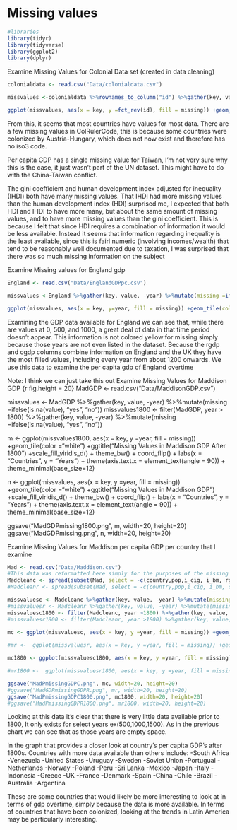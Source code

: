 # Missing values

```r
#libraries
library(tidyr)
library(tidyverse)
library(ggplot2)
library(dplyr)
```

Examine Missing Values for Colonial Data set (created in data cleaning)
```r
colonialdata <- read.csv("Data/colonialdata.csv")

missvalues <-colonialdata %>%rownames_to_column("id") %>%gather(key, value, -id) %>%mutate(missing =ifelse(is.na(value), "yes", "no"))

ggplot(missvalues, aes(x = key, y =fct_rev(id), fill = missing)) +geom_tile(color ="white") +ggtitle("Missing Values in Colonialdata") +scale_fill_viridis_d() + theme_bw() + coord_flip() + labs(x = "Column Names", y = "Countries")
```
From this, it seems that most countries have values for most data. There are a few missing values in ColRulerCode, this is because some countries were colonized by Austria-Hungary, which does not now exist and therefore has no iso3 code.

Per capita GDP has a single missing value for Taiwan, I'm not very sure why this is the case, it just wasn't part of the UN dataset. This might have to do with the China-Taiwan conflict.

The gini coefficient and human development index adjusted for inequality (IHDI) both have many missing values. That IHDI had more missing values than the human development index (HDI) surprised me, I expected that both HDI and IHDI to have more many, but about the same amount of missing values, and to have more missing values than the gini coefficient. This is because I felt that since HDI requires a combination of information it would be less available. Instead it seems that information regarding inequality is the least available, since this is fairl numeric (involving incomes/wealth) that tend to be reasonably well documented due to taxation, I was surprised that there was so much missing information on the subject


Examine Missing values for England gdp
```r
England <- read.csv("Data/EnglandGDPpc.csv")

missvalues <-England %>%gather(key, value, -year) %>%mutate(missing =ifelse(is.na(value), "yes", "no"))

ggplot(missvalues, aes(x = key, y=year, fill = missing)) +geom_tile(color ="white") +ggtitle("Missing Values in England GDP per capita data") +scale_fill_viridis_d() + theme_bw() + coord_flip() + labs(x = "Years") + theme(axis.text.x = element_text(angle = 90))
```

Examining the GDP data available for England we can see that, while there are values at 0, 500, and 1000, a great deal of data in that time period doesn't appear. This information is not colored yellow for missing simply because those years are not even listed in the dataset. Because the rgdp and cgdp columns combine information on England and the UK they have the most filled values, including every year from about 1200 onwards. We use this data to examine the per capita gdp of England overtime


Note: I think we can just take this out
Examine Missing Values for Maddison GDP
{r fig.height = 20}
MadGDP <- read.csv("Data/MaddisonGDP.csv")

missvalues <- MadGDP %>%gather(key, value, -year) %>%mutate(missing =ifelse(is.na(value), "yes", "no"))
missvalues1800 <- filter(MadGDP, year > 1800) %>%gather(key, value, -year) %>%mutate(missing =ifelse(is.na(value), "yes", "no"))

m <- ggplot(missvalues1800, aes(x = key, y =year, fill = missing)) +geom_tile(color ="white") +ggtitle("Missing Values in Maddison GDP After 1800") +scale_fill_viridis_d() + theme_bw() + coord_flip() + labs(x = "Countries", y = "Years") + theme(axis.text.x = element_text(angle = 90)) + theme_minimal(base_size=12)

n <-  ggplot(missvalues, aes(x = key, y =year, fill = missing)) +geom_tile(color ="white") +ggtitle("Missing Values in Maddison GDP") +scale_fill_viridis_d() + theme_bw() + coord_flip() + labs(x = "Countries", y = "Years") + theme(axis.text.x = element_text(angle = 90)) + theme_minimal(base_size=12)

ggsave("MadGDPmissing1800.png", m, width=20, height=20)
ggsave("MadGDPmissing.png", n, width=20, height=20)



Examine Missing Values for Maddison per capita GDP
per country that I examine
```r
Mad <- read.csv("Data/Maddison.csv")
#This data was reformatted here simply for the purposes of the missing values analysis
Madcleanc <- spread(subset(Mad, select = -c(country,pop,i_cig, i_bm, rgdpnapc)), key = countrycode, value = cgdppc)
#Madcleanr <- spread(subset(Mad, select = -c(country,pop,i_cig, i_bm, cgdppc)), key = countrycode, value = rgdpnapc)

missvaluesc <- Madcleanc %>%gather(key, value, -year) %>%mutate(missing =ifelse(is.na(value), "yes", "no"))
#missvaluesr <- Madcleanr %>%gather(key, value, -year) %>%mutate(missing =ifelse(is.na(value), "yes", "no"))
missvaluesc1800 <- filter(Madcleanc, year >1800) %>%gather(key, value, -year) %>%mutate(missing =ifelse(is.na(value), "yes", "no"))
#missvaluesr1800 <- filter(Madcleanr, year >1800) %>%gather(key, value, -year) %>%mutate(missing =ifelse(is.na(value), "yes", "no"))
  
mc <- ggplot(missvaluesc, aes(x = key, y =year, fill = missing)) +geom_tile(color ="white") +ggtitle("Missing Values in Maddison CGDPpc") +scale_fill_viridis_d() + theme_bw() + coord_flip() + labs(x = "Countries", y = "Years") + theme(axis.text.x = element_text(angle = 90)) + theme_minimal(base_size=12)

#mr <-  ggplot(missvaluesr, aes(x = key, y =year, fill = missing)) +geom_tile(color ="white") +ggtitle("Missing Values in Maddison RGDPpc") +scale_fill_viridis_d() + theme_bw() + coord_flip() + labs(x = "Countries", y = "Years") + theme(axis.text.x = element_text(angle = 90)) + theme_minimal(base_size=12)

mc1800 <- ggplot(missvaluesc1800, aes(x = key, y =year, fill = missing)) +geom_tile(color ="white") +ggtitle("Missing Values in Maddison CGDPpc") +scale_fill_viridis_d() + theme_bw() + coord_flip() + labs(x = "Countries", y = "Years") + theme(axis.text.x = element_text(angle = 90)) + theme_minimal(base_size=12)

#mr1800 <-  ggplot(missvaluesr1800, aes(x = key, y =year, fill = missing)) +geom_tile(color ="white") +ggtitle("Missing Values in Maddison RGDPpc") +scale_fill_viridis_d() + theme_bw() + coord_flip() + labs(x = "Countries", y = "Years") + theme(axis.text.x = element_text(angle = 90)) + theme_minimal(base_size=12)

ggsave("MadPmissingGDPC.png", mc, width=20, height=20)
#ggsave("MadGDPmissingGDPR.png", mr, width=20, height=20)
ggsave("MadPmissingGDPC1800.png", mc1800, width=20, height=20)
#ggsave("MadPmissingGDPR1800.png", mr1800, width=20, height=20)
```
Looking at this data it's clear that there is very little data available prior to 1800, It only exists for select years ex(500,1000,1500). As in the previous chart we can see that as those years are empty space.

In the graph that provides a closer look at country's per capita GDP's after 1800s. Countries with more data available than others include:
-South Africa
-Venezuela
-United States
-Uruguay
-Sweden
-Soviet Union
-Portugual
-Netherlands
-Norway
-Poland
-Peru
-Sri Lanka
-Mexico
-Japan
-Italy
-Indonesia
-Greece
-UK
-France
-Denmark
-Spain
-China
-Chile
-Brazil
-Australia
-Argentina

These are some countries that would likely be more interesting to look at in terms of gdp overtime, simply because the data is more available. In terms of countries that have been colonized, looking at the trends in Latin America may be particularly interesting.

